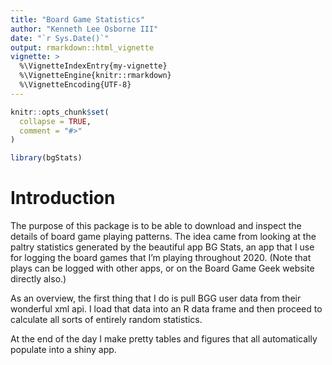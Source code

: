 ```yaml
---
title: "Board Game Statistics"
author: "Kenneth Lee Osborne III"
date: "`r Sys.Date()`"
output: rmarkdown::html_vignette
vignette: >
  %\VignetteIndexEntry{my-vignette}
  %\VignetteEngine{knitr::rmarkdown}
  %\VignetteEncoding{UTF-8}
---
```


```r
knitr::opts_chunk$set(
  collapse = TRUE,
  comment = "#>"
)
```

```r
library(bgStats)
```

# Introduction

The purpose of this package is to be able to download and inspect the details of board game playing patterns. The idea came from looking at the paltry statistics generated by the beautiful app BG Stats, an app that I use for logging the board games that I'm playing throughout 2020. (Note that plays can be logged with other apps, or on the Board Game Geek website directly also.)

As an overview, the first thing that I do is pull BGG user data from their wonderful xml api. I load that data into an R data frame and then proceed to calculate all sorts of entirely random statistics. 

At the end of the day I make pretty tables and figures that all automatically populate into a shiny app.
